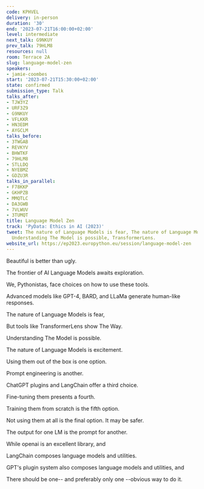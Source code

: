 ```yaml
---
code: KPHVEL
delivery: in-person
duration: '30'
end: '2023-07-21T16:00:00+02:00'
level: intermediate
next_talk: G9NKUY
prev_talk: 79HLM8
resources: null
room: Terrace 2A
slug: language-model-zen
speakers:
- jamie-coombes
start: '2023-07-21T15:30:00+02:00'
state: confirmed
submission_type: Talk
talks_after:
- TJW3YZ
- URF3Z9
- G9NKUY
- VFLKKR
- HN3EDM
- AYGCLM
talks_before:
- 3TWGAB
- REVKYV
- BHWTKF
- 79HLM8
- STLLDQ
- NYEBMZ
- GDZU3R
talks_in_parallel:
- F78KKP
- GKHPZB
- MMQTLC
- DA3GWB
- 7VLWUV
- 3TUMQT
title: Language Model Zen
track: 'PyData: Ethics in AI (2023)'
tweet: The nature of Language Models is fear, The nature of Language Models is excitement,
  Understanding The Model is possible, TransformerLens.
website_url: https://ep2023.europython.eu/session/language-model-zen
---
```


Beautiful is better than ugly.

The frontier of AI Language Models awaits exploration.

 We, Pythonistas, face choices on how to use these tools.

Advanced models like GPT-4, BARD, and LLaMa generate human-like responses.

The nature of Language Models is fear,

But tools like TransformerLens show The Way.

Understanding The Model is possible.

The nature of Language Models is excitement.

Using them out of the box is one option.

Prompt engineering is another.

ChatGPT plugins and LangChain offer a third choice.

Fine-tuning them presents a fourth.

Training them from scratch is the fifth option.

Not using them at all is the final option. It may be safer.

The output for one LM is the prompt for another.

While openai is an excellent library, and

LangChain composes language models and utilities.

GPT's plugin system also composes language models and utilities, and

There should be one-- and preferably only one --obvious way to do it.
